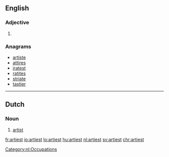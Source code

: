 ==English==

===Adjective===
{{head|en}}

# {{en-superlative of|arty}}

===Anagrams===
* [[artiste#English|artiste]]
* [[attires#English|attires]]
* [[iratest#English|iratest]]
* [[ratites#English|ratites]]
* [[striate#English|striate]]
* [[tastier#English|tastier]]

----

==Dutch==

===Noun===
{{nl-noun|m|artiesten|artiestje|f=artieste}}
# [[artist]]

[[Category:nl:Occupations]]

[[fr:artiest]]
[[io:artiest]]
[[lo:artiest]]
[[hu:artiest]]
[[nl:artiest]]
[[sv:artiest]]
[[chr:artiest]]